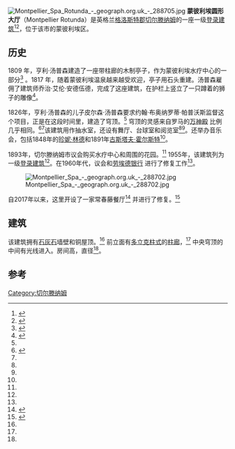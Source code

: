 [[File:Montpellier_Spa_Rotunda_-_geograph.org.uk_-_288705.jpg|right]]
'''蒙彼利埃圆形大厅'''（Montpellier Rotunda）是英格兰[[格洛斯特郡|格洛斯特郡]][[切尔滕纳姆|切尔滕纳姆]]的一座一级[[登录建筑|登录建筑]]<ref>{{cite web|url=http://www.britishlistedbuildings.co.uk/en-475319-montpellier-rotunda-lloyds-bank-cheltenh |title=Montpellier Rotunda (Lloyds Bank), Cheltenham|publisher=British Listed Buildings|accessdate=30 March 2020}}</ref><ref name="nhle">{{cite web |title=Montpellier Rotunda |url=https://historicengland.org.uk/listing/the-list/list-entry/1387363 |website=National Heritage List for England |publisher=Historic England |accessdate=30 March 2020 |archive-url=https://web.archive.org/web/20190812085426/https://historicengland.org.uk/listing/the-list/list-entry/1387363 |archive-date=12 August 2019}}</ref>，位于该市的蒙彼利埃区。

==历史==
1809 年，亨利·汤普森建造了一座带柱廊的木制亭子，作为蒙彼利埃水疗中心的一部分<ref name="council">{{cite web |title=Montpellier Gardens |url=https://www.cheltenham.gov.uk/info/33/parks_and_open_spaces/349/montpellier_gardens/2 |publisher=Chletenham Council |accessdate=30 March 2020}}</ref> 。1817 年，随着蒙彼利埃温泉越来越受欢迎，亭子用石头重建。汤普森雇佣了建筑师乔治·艾伦·安德伍德，完成了这座建筑，在护栏上竖立了一只蹲着的狮子的雕像<ref name=riba>{{cite web |title=Montpellier Rotunda (or Pump Room), Montpellier Spa, Cheltenham: interior view of the pump room |url=https://www.architecture.com/image-library/RIBApix/image-information/poster/montpellier-rotunda-or-pump-room-montpellier-spa-cheltenham-interior-view-of-the-pump-room/posterid/RIBA83595.html |publisher=RIBA |accessdate=30 March 2020}}</ref>。

1826年，亨利·汤普森的儿子皮尔森·汤普森要求约翰·布奥纳罗蒂·帕普沃斯监督这个项目，正是在这段时间里，建造了穹顶。<ref name="council"/> 穹顶的灵感来自罗马的[[万神殿|万神殿]] 比例几乎相同。<ref>{{cite web |title=Montpellier Rotunda |url=http://www.cheltenham4u.co.uk/montpellier_rotunda.asp?area=Montpellier%2C+Lansdown |publisher=Cheltenham 4 U |accessdate=30 March 2020 |archiveurl=https://web.archive.org/web/20091102033330/http://www.cheltenham4u.co.uk/montpellier_rotunda.asp?area=Montpellier%2C+Lansdown |archivedate=2 November 2009}}</ref><ref name=riba/>该建筑用作抽水室，还设有舞厅、台球室和阅览室<ref name="council"/><ref name="nhle"/>。还举办音乐会，包括1848年的[[珍妮·林德|珍妮·林德]]和1891年[[古斯塔夫·霍尔斯特|古斯塔夫·霍尔斯特]]<ref name="nhle"/>。

1893年，切尔滕纳姆市议会购买水疗中心和周围的花园。<ref name="council"/> 1955年，该建筑列为一级[[登录建筑|登录建筑]]<ref name="nhle"/>。在1960年代，议会和[[劳埃德银行|劳埃德银行]] 进行了修复工作<ref name="council"/>。

[[File:Montpellier_Spa_-_geograph.org.uk_-_288702.jpg|right]]

自2017年以来，这里开设了一家常春藤餐厅<ref>{{Cite web |url=https://theivycheltenhambrasserie.com/ |title=The Ivy Cheltenham |access-date=2019-11-15 |archive-url=https://web.archive.org/web/20190508003059/https://theivycheltenhambrasserie.com/ |archive-date=2019-05-08}}</ref> 并进行了修复。<ref>{{cite news |last1=Thomas |first1=Aled |title=How the Ivy wants to restore Montpellier Rotunda to its Regency glory |url=https://www.gloucestershirelive.co.uk/whats-on/whats-on-news/how-ivy-wants-restore-montpellier-768018 |accessdate=30 March 2020 |work=Gloucestershire Live |date=13 November 2017 |archive-url=https://web.archive.org/web/20171116175927/http://www.gloucestershirelive.co.uk/whats-on/whats-on-news/how-ivy-wants-restore-montpellier-768018 |archive-date=16 November 2017}}</ref>

==建筑==
该建筑拥有[[石灰石|石灰石]]墙壁和铜屋顶。<ref name="nhle"/> 前立面有[[多立克柱式|多立克柱式]]的[[柱廊|柱廊]]，<ref name="nhle"/> 中央穹顶的中间有光线进入。房间高{{convert|56|ft}}，直径{{convert|54|ft}}<ref name="nhle"/>。

==参考==
{{Reflist}}
{{coord|51|53|44|N|2|4|57|W|scale:10000|display=title}}
[[Category:切尔滕纳姆|Category:切尔滕纳姆]]